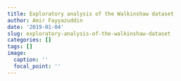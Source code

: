 ```yaml
---
title: Exploratory analysis of the Walkinshaw dataset
author: Amir Fayyazuddin
date: '2019-01-04'
slug: exploratory-analysis-of-the-walkinshaw-dataset
categories: []
tags: []
image:
  caption: ''
  focal_point: ''
---
```

